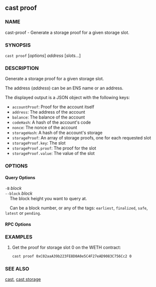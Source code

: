 
## cast proof

### NAME

cast-proof - Generate a storage proof for a given storage slot.

### SYNOPSIS

`cast proof` [*options*] _address_ [*slots...*]

### DESCRIPTION

Generate a storage proof for a given storage slot.

The address (_address_) can be an ENS name or an address.

The displayed output is a JSON object with the following keys:

- `accountProof`: Proof for the account itself
- `address`: The address of the account
- `balance`: The balance of the account
- `codeHash`: A hash of the account's code
- `nonce`: The nonce of the account
- `storageHash`: A hash of the account's storage
- `storageProof`: An array of storage proofs, one for each requested slot
- `storageProof.key`: The slot
- `storageProof.proof`: The proof for the slot
- `storageProof.value`: The value of the slot

### OPTIONS

#### Query Options

`-B` _block_  
`--block` _block_  
&nbsp;&nbsp;&nbsp;&nbsp;The block height you want to query at.

&nbsp;&nbsp;&nbsp;&nbsp;Can be a block number, or any of the tags: `earliest`, `finalized`, `safe`, `latest` or `pending`.

#### RPC Options

<RpcUrlOption />

<DisplayOptions />

<CommonOptions />

### EXAMPLES

1. Get the proof for storage slot 0 on the WETH contract:
   ```sh
   cast proof 0xC02aaA39b223FE8D0A0e5C4F27eAD9083C756Cc2 0
   ```

### SEE ALSO

[cast](./cast.md), [cast storage](./cast-storage.md)
